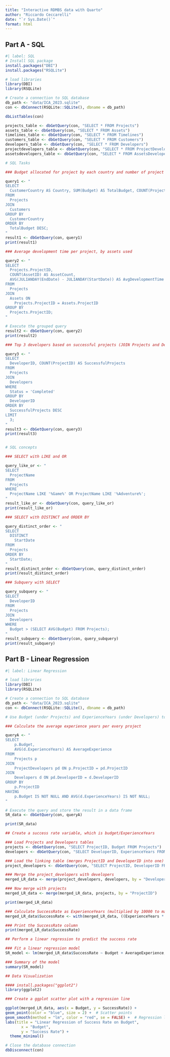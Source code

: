 ```yaml
---
title: "Interactive RDMBS data with Quarto"
author: "Riccardo Ceccarelli"
date: "`r Sys.Date()`"
format: html
---
```



## Part A - SQL

```r
#| label: SQL 
# Install SQL package
install.packages("DBI")
install.packages("RSQLite")

# load libraries
library(DBI)
library(RSQLite)

# Create a connection to SQL database
db_path <- "data/ICA_2023.sqlite"
con <- dbConnect(RSQLite::SQLite(), dbname = db_path)

dbListTables(con)

projects_table <- dbGetQuery(con, "SELECT * FROM Projects")
assets_table <- dbGetQuery(con, "SELECT * FROM Assets")
timelines_table <- dbGetQuery(con, "SELECT * FROM Timelines")
customers_table <- dbGetQuery(con, "SELECT * FROM Customers")
developers_table <- dbGetQuery(con, "SELECT * FROM Developers")
projectdevelopers_table <- dbGetQuery(con, "SELECT * FROM ProjectDevelopers")
assetsdevelopers_table <- dbGetQuery(con, "SELECT * FROM AssetsDevelopers")

# SQL Tasks

### Budget allocated for project by each country and number of project per country (JOIN Projects and Customers)

query1 <- "
SELECT 
  CustomerCountry AS Country, SUM(Budget) AS TotalBudget, COUNT(ProjectID) AS ProjectCount
FROM 
  Projects
JOIN
  Customers
GROUP BY 
  CustomerCountry
ORDER BY 
  TotalBudget DESC;
"
result1 <- dbGetQuery(con, query1)
print(result1)

### Average development time per project, by assets used

query2 <- "
SELECT 
  Projects.ProjectID, 
  COUNT(AssetID) AS AssetCount, 
  AVG(JULIANDAY(EndDate) - JULIANDAY(StartDate)) AS AvgDevelopmentTime
FROM 
  Projects
JOIN 
  Assets ON 
    Projects.ProjectID = Assets.ProjectID
GROUP BY 
  Projects.ProjectID;
"

# Execute the grouped query
result2 <- dbGetQuery(con, query2)
print(result2)

### Top 3 developers based on successful projects (JOIN Projects and Developers Table)

query3 <- "
SELECT 
  DeveloperID, COUNT(ProjectID) AS SuccessfulProjects
FROM 
  Projects
JOIN
  Developers
WHERE
  Status = 'Completed'
GROUP BY 
  DeveloperID
ORDER BY 
  SuccessfulProjects DESC
LIMIT 
  3;
"
result3 <- dbGetQuery(con, query3)
print(result3)


# SQL concepts

### SELECT with LIKE and OR

query_like_or <- "
SELECT 
  ProjectName
FROM 
  Projects
WHERE 
  ProjectName LIKE '%Game%' OR ProjectName LIKE '%Adventure%';
"
result_like_or <- dbGetQuery(con, query_like_or)
print(result_like_or)

### SELECT with DISTINCT and ORDER BY

query_distinct_order <- "
SELECT 
  DISTINCT 
    StartDate
FROM 
  Projects
ORDER BY 
  StartDate;
"
result_distinct_order <- dbGetQuery(con, query_distinct_order)
print(result_distinct_order)

### Subquery with SELECT 

query_subquery <- "
SELECT 
  DeveloperID
FROM 
  Projects
JOIN
  Developers
WHERE 
  Budget > (SELECT AVG(Budget) FROM Projects);
"
result_subquery <- dbGetQuery(con, query_subquery)
print(result_subquery)
```



## Part B - Linear Regression

```r
#| label: Linear Regression

# load libraries
library(DBI)
library(RSQLite)

# Create a connection to SQL database
db_path <- "data/ICA_2023.sqlite"
con <- dbConnect(RSQLite::SQLite(), dbname = db_path)

# Use Budget (under Projects) and ExperienceYears (under Developers) to predict success rate with a linear regression

### Calculate the average experience years per every project

queryA <- "
SELECT 
    p.Budget, 
    AVG(d.ExperienceYears) AS AverageExperience
FROM 
    Projects p
JOIN 
    ProjectDevelopers pd ON p.ProjectID = pd.ProjectID
JOIN 
    Developers d ON pd.DeveloperID = d.DeveloperID
GROUP BY 
    p.ProjectID
HAVING 
    p.Budget IS NOT NULL AND AVG(d.ExperienceYears) IS NOT NULL;
"

# Execute the query and store the result in a data frame
SR_data <- dbGetQuery(con, queryA)

print(SR_data)

## Create a success rate variable, which is budget/ExperienceYears

### Load Projects and Developers tables
projects <- dbGetQuery(con, "SELECT ProjectID, Budget FROM Projects")
developers <- dbGetQuery(con, "SELECT DeveloperID, ExperienceYears FROM Developers")

### Load the linking table (merges ProjectID and DeveloperID into one)
project_developers <- dbGetQuery(con, "SELECT ProjectID, DeveloperID FROM ProjectDevelopers")

### Merge the project_developers with developers
merged_LR_data <- merge(project_developers, developers, by = "DeveloperID")

### Now merge with projects
merged_LR_data <- merge(merged_LR_data, projects, by = "ProjectID")

print(merged_LR_data)

### Calculate SuccessRate as ExperienceYears (multiplied by 10000 to make it coherent with budget) divided by Budget, expressed as a percentage
merged_LR_data$SuccessRate <- with(merged_LR_data, ((ExperienceYears * 10000 / Budget) * 100))

### Print the SuccessRate column
print(merged_LR_data$SuccessRate)

## Perform a linear regression to predict the success rate

### Fit a linear regression model
SR_model <- lm(merged_LR_data$SuccessRate ~ Budget + AverageExperience, data = SR_data)

### Summary of the model
summary(SR_model)

## Data Visualization

#### install.packages("ggplot2")
library(ggplot2)

### Create a ggplot scatter plot with a regression line

ggplot(merged_LR_data, aes(x = Budget, y = SuccessRate)) +
geom_point(color = "blue", size = 2) +  # Scatter points
geom_smooth(method = "lm", color = "red", se = FALSE) +  # Regression line
labs(title = "Linear Regression of Success Rate on Budget",
       x = "Budget",
       y = "Success Rate") +
  theme_minimal()

# Close the database connection
dbDisconnect(con)
```


